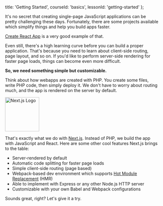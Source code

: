 
  title: 'Getting Started',
  courseId: 'basics',
  lessonId: 'getting-started'
};

It's no secret that creating single-page JavaScript applications can be pretty challenging these days. Fortunately, there are some projects available which simplify things and help you build apps faster.

[Create React App](https://facebook.github.io/create-react-app/) is a very good example of that.

Even still, there's a high learning curve before you can build a proper application. That's because you need to learn about client-side routing, page layout, and so on. If you'd like to perform server-side rendering for faster page loads, things can become even more difficult.

**So, we need something simple but customizable.**

Think about how webapps are created with PHP. You create some files, write PHP code, then simply deploy it. We don't have to worry about routing much, and the app is rendered on the server by default.

<img
  width="112"
  alt="Next.js Logo"
  src="https://cloud.githubusercontent.com/assets/50838/24116055/7076ba9c-0dcb-11e7-93d0-ba8f9ac8f6e4.png"
/>

That's exactly what we do with [Next.js](https://github.com/zeit/next.js). Instead of PHP, we build the app with JavaScript and React. Here are some other cool features Next.js brings to the table:

- Server-rendered by default
- Automatic code splitting for faster page loads
- Simple client-side routing (page based)
- Webpack-based dev environment which supports [Hot Module Replacement](https://webpack.js.org/concepts/hot-module-replacement/) (HMR)
- Able to implement with Express or any other Node.js HTTP server
- Customizable with your own Babel and Webpack configurations

Sounds great, right?
Let's give it a try.

